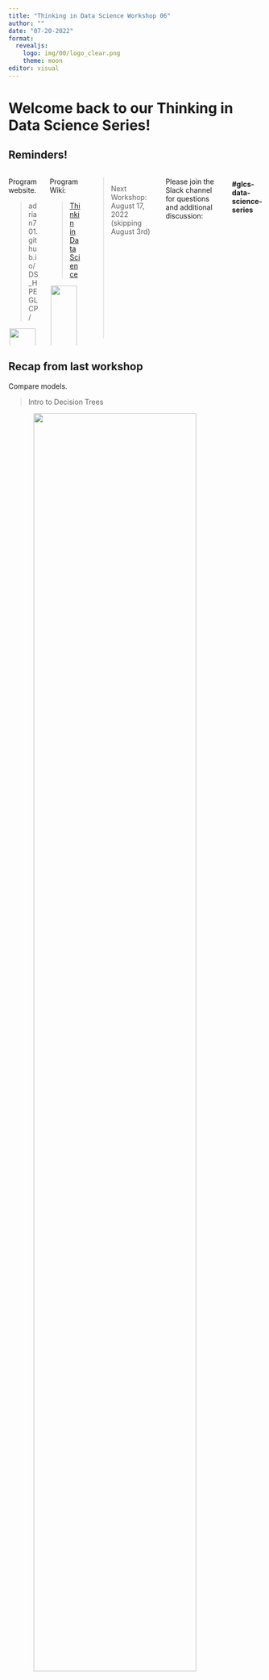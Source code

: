 ```yaml
---
title: "Thinking in Data Science Workshop 06"
author: ""
date: "07-20-2022"
format:
  revealjs: 
    logo: img/00/logo_clear.png
    theme: moon
editor: visual
---
```


# Welcome back to our Thinking in Data Science Series!


## Reminders! {.smaller}

:::: {.columns}

::: {.column width="50%"}
Program website. 

> adrian701.github.io/DS_HPEGLCP/

<img src="img/01/website.png" style="display:block; margin: 0 auto; width: 92%">


:::

::: {.column width="50%"}
Program Wiki:

> [Thinkin in Data Science](https://rndwiki-pro.its.hpecorp.net/display/HCSS/Thinking+in+Data+Science+Workshop)

<img src="img/01/wiki.png" style="display:block; margin: 0 auto; width: 92%">

:::
>Next Workshop: August 17, 2022 (skipping August 3rd)
<br>

Please join the Slack channel for questions and additional discussion:


#### \#glcs-data-science-series
::::

## Recap from last workshop {.smaller}
Compare models.


> Intro to Decision Trees


<img src="img/04/decision_trees.png" style="display:block; margin: 0 auto; width: 80%">



# Any questions from last week's session?

## Workshop 7 Agenda (fit model to test data)

> make predictions on test data

> serve model via api (Deployment)



## API libraries/Quick Rundown

```.python
# fastapi library
from fastapi import FastAPI
# pydantic library for  types in strictly typed languages
from pydantic import BaseModel
# need to access api via colab
import nest_asyncio
from pyngrok import ngrok
# server
import uvicorn


## API INSTANTIATION
## ----------------------------------------------------------------

api = FastAPI()

# Loading in model from serialized .pkl file
linear_model = sm.load('linear_model_bike_demand.pickle')


## API ENDPOINTS
## ----------------------------------------------------------------

# Defining a test root path and message

@api.get('/')
def root():

	return {'message': 'Prediction for Bike Demand'}




# Creating the data model for data validation
class Bike_Inputs(BaseModel):
 datetime: datetime
 hour: float
 season: float
 weather: float
 reading_8: float
 temp: float
 windespeed: float
 humidity: float
 days_since_2011: float



 
# Defining the prediction endpoint with data validation
@api.post('/predict_bike_demand')
async def predict(bike_data: Bike_Inputs):
 
 # Converting input data into Pandas DataFrame
 input_df = pd.DataFrame([bike_data.dict()])
 
 # Getting the prediction from the Logistic Regression model
 predicted_bike_count = round(np.expm1(linear_model.predict(input_df)), 0)
 
 return {' datetime': input_df['datetime'], 'predicted_bike_demand':  predicted_bike_count}


```


## Model will be served as an API 

- FastAPI is super easy to use
- Serve via container up

## Time for Lab!

<br>
<br>

### Open Thinking_in_Data_Science_06.ipynb on Google Colab from our github repo to get started

